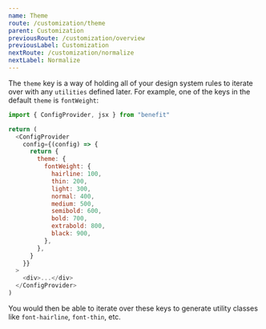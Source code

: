 ```yaml
---
name: Theme
route: /customization/theme
parent: Customization
previousRoute: /customization/overview
previousLabel: Customization
nextRoute: /customization/normalize
nextLabel: Normalize
---
```


The `theme` key is a way of holding all of your design system rules to iterate over with any `utilities` defined later. For example, one of the keys in the default `theme` is `fontWeight`:

```js
import { ConfigProvider, jsx } from "benefit"

return (
  <ConfigProvider
    config={(config) => {
      return {
        theme: {
          fontWeight: {
            hairline: 100,
            thin: 200,
            light: 300,
            normal: 400,
            medium: 500,
            semibold: 600,
            bold: 700,
            extrabold: 800,
            black: 900,
          },
        },
      }
    }}
  >
    <div>...</div>
  </ConfigProvider>
)
```

You would then be able to iterate over these keys to generate utility classes like `font-hairline`, `font-thin`, etc.

